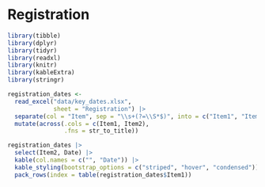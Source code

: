 # Registration

```r
library(tibble)
library(dplyr)
library(tidyr)
library(readxl)
library(knitr)
library(kableExtra)
library(stringr)

registration_dates <- 
  read_excel("data/key_dates.xlsx",
             sheet = "Registration") |> 
  separate(col = "Item", sep = "\\s+(?=\\S*$)", into = c("Item1", "Item2")) |> 
  mutate(across(.cols = c(Item1, Item2),
                .fns = str_to_title))

```

```r
registration_dates |> 
  select(Item2, Date) |> 
  kable(col.names = c("", "Date")) |>
  kable_styling(bootstrap_options = c("striped", "hover", "condensed")) |> 
  pack_rows(index = table(registration_dates$Item1))
  
```
